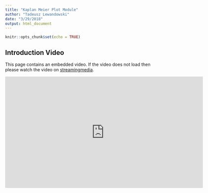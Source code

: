 ```yaml
---
title: "Kaplan Meier Plot Module"
author: "Tadeusz Lewandowski"
date: "3/29/2018"
output: html_document
---
```


```r
knitr::opts_chunk$set(echo = TRUE)
```

## Introduction Video

This page contains an embedded video. If the video does not load then please
watch the video on
[streamingmedia](https://streamingmedia.roche.com/media/Teal+Modules+Kaplan+Meier+Curve/1_rdqvfnbb).

<iframe id="kmsembed-1_rdqvfnbb" width="640" height="360" src="https://streamingmedia.roche.com/embed/secure/iframe/entryId/1_rdqvfnbb/uiConfId/38807381" class="kmsembed" allowfullscreen webkitallowfullscreen mozAllowFullScreen frameborder="0" title="Kaltura Player"></iframe>